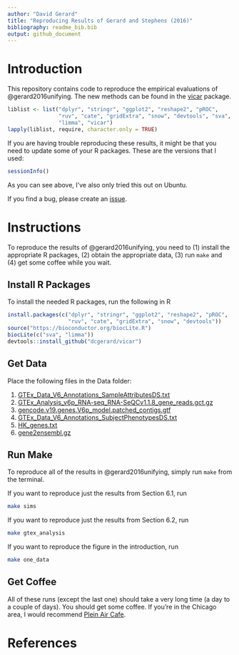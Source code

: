 ```yaml
---
author: "David Gerard"
title: "Reproducing Results of Gerard and Stephens (2016)"
bibliography: readme_bib.bib
output: github_document
---
```


# Introduction

This repository contains code to reproduce the empirical evaluations
of @gerard2016unifying. The new methods can be found in the
[vicar](https://github.com/dcgerard/vicar) package.

```r
liblist <- list("dplyr", "stringr", "ggplot2", "reshape2", "pROC",
                "ruv", "cate", "gridExtra", "snow", "devtools", "sva",
                "limma", "vicar")
lapply(liblist, require, character.only = TRUE)
```

If you are having trouble reproducing these results, it might be that you need to update some of your R packages. These are the versions that I used:

```r
sessionInfo()
```

As you can see above, I've also only tried this out on Ubuntu.

If you find a bug, please create an
[issue](https://github.com/dcgerard/ruvb_sims/issues).

# Instructions

To reproduce the results of @gerard2016unifying, you need to (1)
install the appropriate R packages, (2) obtain the appropriate data,
(3) run `make` and (4) get some coffee while you wait.

## Install R Packages

To install the needed R packages, run the following in R

``` r
install.packages(c("dplyr", "stringr", "ggplot2", "reshape2", "pROC",
                   "ruv", "cate", "gridExtra", "snow", "devtools"))
source("https://bioconductor.org/biocLite.R")
biocLite(c("sva", "limma"))
devtools::install_github("dcgerard/vicar")
```


## Get Data

Place the following files in the Data folder:

1. [GTEx_Data_V6_Annotations_SampleAttributesDS.txt](http://www.gtexportal.org/home/datasets#filesetFilesDiv21)
2. [GTEx_Analysis_v6p_RNA-seq_RNA-SeQCv1.1.8_gene_reads.gct.gz](http://www.gtexportal.org/home/datasets#filesetFilesDiv11)
3. [gencode.v19.genes.V6p_model.patched_contigs.gtf](http://www.gtexportal.org/home/datasets#filesetFilesDiv14)
4. [GTEx_Data_V6_Annotations_SubjectPhenotypesDS.txt](http://www.gtexportal.org/home/datasets#datasetDiv2)
5. [HK_genes.txt](http://www.tau.ac.il/~elieis/HKG/HK_genes.txt)
6. [gene2ensembl.gz](ftp://ftp.ncbi.nih.gov/gene/DATA/)

## Run Make

To reproduce all of the results in @gerard2016unifying, simply run
`make` from the terminal.

If you want to reproduce just the results from Section 6.1, run
``` bash
make sims
```

If you want to reproduce just the results from Section 6.2, run
``` bash
make gtex_analysis
```

If you want to reproduce the figure in the introduction, run
``` bash
make one_data
```

## Get Coffee

All of these runs (except the last one) should take a very long time
(a day to a couple of days). You should get some coffee. If you're in
the Chicago area, I would recommend
[Plein Air Cafe](http://www.pleinaircafe.co/).

# References
